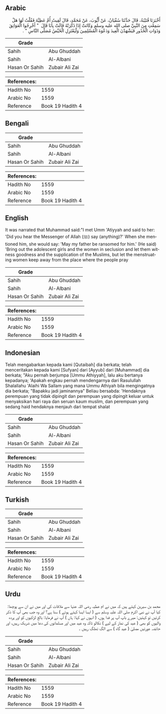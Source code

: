## Arabic


<div dir="rtl" lang="ar" style={{fontSize:'larger',backgroundColor:'#f8f9fa',padding:20}}>
أَخْبَرَنَا قُتَيْبَةُ، قَالَ حَدَّثَنَا سُفْيَانُ، عَنْ أَيُّوبَ، عَنْ مُحَمَّدٍ، قَالَ لَقِيتُ أُمَّ عَطِيَّةَ فَقُلْتُ لَهَا هَلْ سَمِعْتِ مِنَ النَّبِيِّ صلى الله عليه وسلم وَكَانَتْ إِذَا ذَكَرَتْهُ قَالَتْ بِأَبَا قَالَ ‏ "‏ أَخْرِجُوا الْعَوَاتِقَ وَذَوَاتِ الْخُدُورِ فَيَشْهَدْنَ الْعِيدَ وَدَعْوَةَ الْمُسْلِمِينَ وَلْيَعْتَزِلِ الْحُيَّضُ مُصَلَّى النَّاسِ ‏"‏ ‏.‏
</div>
<div style={{backgroundColor:'#f8f9fa',padding:20, marginBottom: 10}}><table> <thead> <tr> <th>Grade</th> <th></th> </tr> </thead> <tbody> <tr><td>Sahih</td><td>Abu Ghuddah</td></tr><tr><td>Sahih</td><td>Al-Albani</td></tr><tr><td>Hasan Or Sahih</td><td>Zubair Ali Zai</td></tr></tbody></table><table> <thead> <tr> <th>References:</th> <th></th> </tr> </thead> <tbody><tr><td>Hadith No</td><td>1559</td></tr><tr><td>Arabic No</td><td>1559</td></tr><tr><td>Reference</td><td>Book 19 Hadith 4</td></tr></tbody></table></div>

## Bengali


<div dir="ltr" lang="bn" style={{fontSize:'larger',backgroundColor:'#f8f9fa',padding:20}}>

</div>
<div style={{backgroundColor:'#f8f9fa',padding:20, marginBottom: 10}}><table> <thead> <tr> <th>Grade</th> <th></th> </tr> </thead> <tbody> <tr><td>Sahih</td><td>Abu Ghuddah</td></tr><tr><td>Sahih</td><td>Al-Albani</td></tr><tr><td>Hasan Or Sahih</td><td>Zubair Ali Zai</td></tr></tbody></table><table> <thead> <tr> <th>References:</th> <th></th> </tr> </thead> <tbody><tr><td>Hadith No</td><td>1559</td></tr><tr><td>Arabic No</td><td>1559</td></tr><tr><td>Reference</td><td>Book 19 Hadith 4</td></tr></tbody></table></div>

## English


<div dir="ltr" lang="en" style={{fontSize:'larger',backgroundColor:'#f8f9fa',padding:20}}>
It was narrated that Muhammad said:"I met Umm 'Atiyyah and said to her: 'Did you hear the Messenger of Allah (ﷺ) say (anything)?' When she mentioned him, she would say: 'May my father be ransomed for him.' (He said) 'Bring out the adolescent girls and the women in seclusion and let them witness goodness and the supplication of the Muslims, but let the menstruating women keep away from the place where the people pray
</div>
<div style={{backgroundColor:'#f8f9fa',padding:20, marginBottom: 10}}><table> <thead> <tr> <th>Grade</th> <th></th> </tr> </thead> <tbody> <tr><td>Sahih</td><td>Abu Ghuddah</td></tr><tr><td>Sahih</td><td>Al-Albani</td></tr><tr><td>Hasan Or Sahih</td><td>Zubair Ali Zai</td></tr></tbody></table><table> <thead> <tr> <th>References:</th> <th></th> </tr> </thead> <tbody><tr><td>Hadith No</td><td>1559</td></tr><tr><td>Arabic No</td><td>1559</td></tr><tr><td>Reference</td><td>Book 19 Hadith 4</td></tr></tbody></table></div>

## Indonesian


<div dir="ltr" lang="id" style={{fontSize:'larger',backgroundColor:'#f8f9fa',padding:20}}>
Telah mengabarkan kepada kami [Qutaibah] dia berkata; telah menceritakan kepada kami [Sufyan] dari [Ayyub] dari [Muhammad] dia berkata; "Aku pernah berjumpa [Ummu Athiyyah], lalu aku bertanya kepadanya; 'Apakah engkau pernah mendengarnya dari Rasulullah Shalallahu 'Alaihi Wa Sallam yang mana Ummu Athiyah bila mengingatnya dia berkata; "Bapakku jadi jaminannya" Beliau bersabda: 'Hendaknya perempuan yang tidak dipingit dan perempuan yang dipingit keluar untuk menyaksikan hari raya dan seruan kaum muslim, dan perempuan yang sedang haid hendaknya menjauh dari tempat shalat
</div>
<div style={{backgroundColor:'#f8f9fa',padding:20, marginBottom: 10}}><table> <thead> <tr> <th>Grade</th> <th></th> </tr> </thead> <tbody> <tr><td>Sahih</td><td>Abu Ghuddah</td></tr><tr><td>Sahih</td><td>Al-Albani</td></tr><tr><td>Hasan Or Sahih</td><td>Zubair Ali Zai</td></tr></tbody></table><table> <thead> <tr> <th>References:</th> <th></th> </tr> </thead> <tbody><tr><td>Hadith No</td><td>1559</td></tr><tr><td>Arabic No</td><td>1559</td></tr><tr><td>Reference</td><td>Book 19 Hadith 4</td></tr></tbody></table></div>

## Turkish


<div dir="ltr" lang="tr" style={{fontSize:'larger',backgroundColor:'#f8f9fa',padding:20}}>

</div>
<div style={{backgroundColor:'#f8f9fa',padding:20, marginBottom: 10}}><table> <thead> <tr> <th>Grade</th> <th></th> </tr> </thead> <tbody> <tr><td>Sahih</td><td>Abu Ghuddah</td></tr><tr><td>Sahih</td><td>Al-Albani</td></tr><tr><td>Hasan Or Sahih</td><td>Zubair Ali Zai</td></tr></tbody></table><table> <thead> <tr> <th>References:</th> <th></th> </tr> </thead> <tbody><tr><td>Hadith No</td><td>1559</td></tr><tr><td>Arabic No</td><td>1559</td></tr><tr><td>Reference</td><td>Book 19 Hadith 4</td></tr></tbody></table></div>

## Urdu


<div dir="rtl" lang="ur" style={{fontSize:'larger',backgroundColor:'#f8f9fa',padding:20}}>
محمد بن سیرین کہتے ہیں کہ میں نے ام عطیہ رضی اللہ عنہا سے ملاقات کی اور میں نے ان سے پوچھا: کیا آپ نے نبی اکرم صلی اللہ علیہ وسلم سے ( ایسا ایسا کہتے ہوئے ) سنا ہے؟ اور وہ جب بھی آپ کا ذکر کرتیں تو کہتیں: میرے باپ آپ پر فدا ہوں، ( انہوں نے کہا: ہاں ) آپ نے فرمایا: بالغ لڑکیوں کو اور پردہ والیوں کو بھی ( عید کی نماز کے لیے ) نکالو تاکہ وہ عید میں اور مسلمانوں کی دعا میں شریک رہیں، اور حائضہ عورتیں مصلیٰ ( عید گاہ ) سے الگ تھلگ رہیں ۔
</div>
<div style={{backgroundColor:'#f8f9fa',padding:20, marginBottom: 10}}><table> <thead> <tr> <th>Grade</th> <th></th> </tr> </thead> <tbody> <tr><td>Sahih</td><td>Abu Ghuddah</td></tr><tr><td>Sahih</td><td>Al-Albani</td></tr><tr><td>Hasan Or Sahih</td><td>Zubair Ali Zai</td></tr></tbody></table><table> <thead> <tr> <th>References:</th> <th></th> </tr> </thead> <tbody><tr><td>Hadith No</td><td>1559</td></tr><tr><td>Arabic No</td><td>1559</td></tr><tr><td>Reference</td><td>Book 19 Hadith 4</td></tr></tbody></table></div>